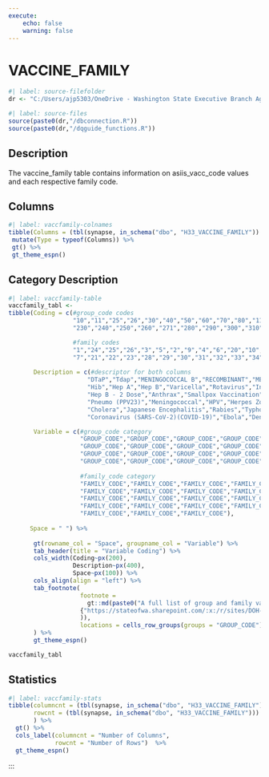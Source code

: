 ```yaml
---
execute:
    echo: false
    warning: false
---
```


# VACCINE_FAMILY {.unnumbered}

```r
#| label: source-filefolder
dr <- "C:/Users/ajp5303/OneDrive - Washington State Executive Branch Agencies/source_scripts"
```

```r
#| label: source-files
source(paste0(dr,"/dbconnection.R"))
source(paste0(dr,"/dqguide_functions.R"))
```

## Description

The vaccine_family table contains information on asiis_vacc_code values and each respective family code.

## Columns

```r
#| label: vaccfamily-colnames
tibble(Columns = (tbl(synapse, in_schema("dbo", "H33_VACCINE_FAMILY")) %>% colnames())) %>%
 mutate(Type = typeof(Columns)) %>%
 gt() %>%
 gt_theme_espn()
```

## Category Description

```r
#| label: vaccfamily-table
vaccfamily_tabl <-
tibble(Coding = c(#group_code codes
                  "10","11","25","26","30","40","50","60","70","80","110","120","130","170","180","190","220",
                  "230","240","250","260","271","280","290","300","310","320","330","340","350","360","370","380",

                  #family codes
                  "1","24","25","26","3","5","2","9","4","6","20","10","11","12","13","14","15","16","17","18",
                  "7","21","22","23","28","29","30","31","32","33","34","35","36"),
        
       Description = c(#descriptor for both columns
                      "DTaP","Tdap","MENINGOCOCCAL B","RECOMBINANT","MENINGOCOCCAL B","OMV","Polio","MMR",
                      "Hib","Hep A","Hep B","Varicella","Rotavirus","Influenza","Pneumo (PCV7)",
                      "Hep B - 2 Dose","Anthrax","Smallpox Vaccination","Measles","Mumps","Rubella",
                      "Pneumo (PPV23)","Meningococcal","HPV","Herpes Zoster","NOVEL INFLUENZA H1N1-09",
                      "Cholera","Japanese Encephalitis","Rabies","Typhoid","Yellow Fever",
                      "Coronavirus (SARS-CoV-2)(COVID-19)","Ebola","Dengue","Orthopoxvirus"),

       Variable = c(#group_code category
                    "GROUP_CODE","GROUP_CODE","GROUP_CODE","GROUP_CODE","GROUP_CODE","GROUP_CODE","GROUP_CODE",
                    "GROUP_CODE","GROUP_CODE","GROUP_CODE","GROUP_CODE","GROUP_CODE","GROUP_CODE","GROUP_CODE",
                    "GROUP_CODE","GROUP_CODE","GROUP_CODE","GROUP_CODE","GROUP_CODE","GROUP_CODE","GROUP_CODE",
                    "GROUP_CODE","GROUP_CODE","GROUP_CODE","GROUP_CODE","GROUP_CODE","GROUP_CODE","GROUP_CODE",
                    
                    #family_code category
                    "FAMILY_CODE","FAMILY_CODE","FAMILY_CODE","FAMILY_CODE","FAMILY_CODE","FAMILY_CODE",
                    "FAMILY_CODE","FAMILY_CODE","FAMILY_CODE","FAMILY_CODE","FAMILY_CODE","FAMILY_CODE",
                    "FAMILY_CODE","FAMILY_CODE","FAMILY_CODE","FAMILY_CODE","FAMILY_CODE","FAMILY_CODE",
                    "FAMILY_CODE","FAMILY_CODE","FAMILY_CODE","FAMILY_CODE","FAMILY_CODE","FAMILY_CODE",
                    "FAMILY_CODE","FAMILY_CODE","FAMILY_CODE"),
                    
      Space = " ") %>%
  
       gt(rowname_col = "Space", groupname_col = "Variable") %>%
       tab_header(title = "Variable Coding") %>%
       cols_width(Coding~px(200),
                  Description~px(400),
                  Space~px(100)) %>%
       cols_align(align = "left") %>%
       tab_footnote(
                    footnote = 
                      gt::md(paste0("A full list of group and family vaccination codes is available at: ",
                    {"https://stateofwa.sharepoint.com/:x:/r/sites/DOH-oiinformatics/Shared%20Documents/CEDAR/CEDAR%20Data%20Dictionaries/Vaccine%20Group%20Code%20Values%20Table.xlsx?d=wa5d24116122446c89b871b14addcdf63&csf=1&web=1&e=pE54y9"}
                    )),
                    locations = cells_row_groups(groups = "GROUP_CODE")
       ) %>%
       gt_theme_espn()

vaccfamily_tabl
```

## Statistics

```r
#| label: vaccfamily-stats
tibble(columncnt = (tbl(synapse, in_schema("dbo", "H33_VACCINE_FAMILY")) %>% ncol()),
       rowcnt = (tbl(synapse, in_schema("dbo", "H33_VACCINE_FAMILY"))) %>% nrow2()
       ) %>%
  gt() %>%
  cols_label(columncnt = "Number of Columns",
             rowcnt = "Number of Rows")  %>%
  gt_theme_espn()
```

:::
